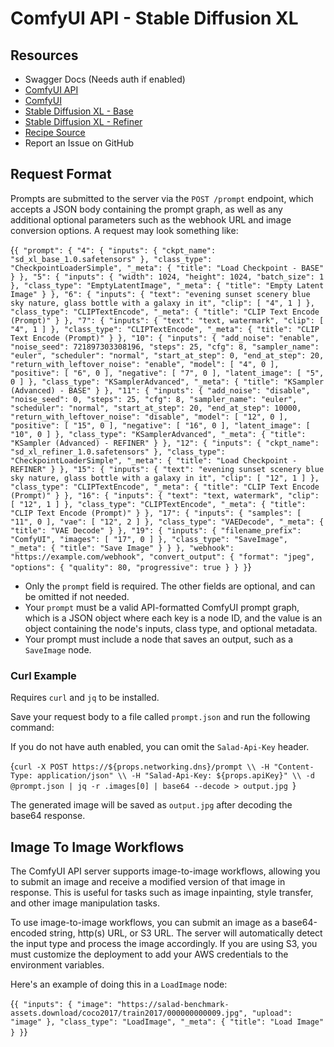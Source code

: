 # ComfyUI API - Stable Diffusion XL


## Resources

- <Link url={`https://${props.networking.dns}/docs`}>Swagger Docs</Link> (Needs auth if enabled)
- [ComfyUI API](https://github.com/SaladTechnologies/comfyui-api)
- [ComfyUI](https://github.com/comfyanonymous/ComfyUI/)
- [Stable Diffusion XL - Base](https://huggingface.co/stabilityai/stable-diffusion-xl-base-1.0)
- [Stable Diffusion XL - Refiner](https://huggingface.co/stabilityai/stable-diffusion-xl-refiner-1.0)
- [Recipe Source](https://github.com/SaladTechnologies/salad-recipes/tree/master/recipes/comfyui)
- <Link url={`https://github.com/SaladTechnologies/salad-recipes/issues/new?title=ComfyUI%20API%20-%20Stable%20Diffusion%20XL&body=%3C%21---%20Please%20describe%20the%20issue%20you%20are%20having%20with%20this%20recipe%2C%20and%20include%20as%20much%20detail%20as%20possible%2C%20including%20any%20relevant%20logs.%20--%3E%0AImage%3A%20${props.container.image}`}>Report an Issue on GitHub</Link>

## Request Format

Prompts are submitted to the server via the `POST /prompt` endpoint, which accepts a JSON body containing the prompt graph, as well as any additional optional parameters such as the webhook URL and image conversion options. A request may look something like:

<CodeBlock language="json">{`{
    "prompt": {
        "4": {
            "inputs": {
                "ckpt_name": "sd_xl_base_1.0.safetensors"
            },
            "class_type": "CheckpointLoaderSimple",
            "_meta": {
                "title": "Load Checkpoint - BASE"
            }
        },
        "5": {
            "inputs": {
                "width": 1024,
                "height": 1024,
                "batch_size": 1
            },
            "class_type": "EmptyLatentImage",
            "_meta": {
                "title": "Empty Latent Image"
            }
        },
        "6": {
            "inputs": {
                "text": "evening sunset scenery blue sky nature, glass bottle with a galaxy in it",
                "clip": [
                    "4",
                    1
                ]
            },
            "class_type": "CLIPTextEncode",
            "_meta": {
                "title": "CLIP Text Encode (Prompt)"
            }
        },
        "7": {
            "inputs": {
                "text": "text, watermark",
                "clip": [
                    "4",
                    1
                ]
            },
            "class_type": "CLIPTextEncode",
            "_meta": {
                "title": "CLIP Text Encode (Prompt)"
            }
        },
        "10": {
            "inputs": {
                "add_noise": "enable",
                "noise_seed": 721897303308196,
                "steps": 25,
                "cfg": 8,
                "sampler_name": "euler",
                "scheduler": "normal",
                "start_at_step": 0,
                "end_at_step": 20,
                "return_with_leftover_noise": "enable",
                "model": [
                    "4",
                    0
                ],
                "positive": [
                    "6",
                    0
                ],
                "negative": [
                    "7",
                    0
                ],
                "latent_image": [
                    "5",
                    0
                ]
            },
            "class_type": "KSamplerAdvanced",
            "_meta": {
                "title": "KSampler (Advanced) - BASE"
            }
        },
        "11": {
            "inputs": {
                "add_noise": "disable",
                "noise_seed": 0,
                "steps": 25,
                "cfg": 8,
                "sampler_name": "euler",
                "scheduler": "normal",
                "start_at_step": 20,
                "end_at_step": 10000,
                "return_with_leftover_noise": "disable",
                "model": [
                    "12",
                    0
                ],
                "positive": [
                    "15",
                    0
                ],
                "negative": [
                    "16",
                    0
                ],
                "latent_image": [
                    "10",
                    0
                ]
            },
            "class_type": "KSamplerAdvanced",
            "_meta": {
                "title": "KSampler (Advanced) - REFINER"
            }
        },
        "12": {
            "inputs": {
                "ckpt_name": "sd_xl_refiner_1.0.safetensors"
            },
            "class_type": "CheckpointLoaderSimple",
            "_meta": {
                "title": "Load Checkpoint - REFINER"
            }
        },
        "15": {
            "inputs": {
                "text": "evening sunset scenery blue sky nature, glass bottle with a galaxy in it",
                "clip": [
                    "12",
                    1
                ]
            },
            "class_type": "CLIPTextEncode",
            "_meta": {
                "title": "CLIP Text Encode (Prompt)"
            }
        },
        "16": {
            "inputs": {
                "text": "text, watermark",
                "clip": [
                    "12",
                    1
                ]
            },
            "class_type": "CLIPTextEncode",
            "_meta": {
                "title": "CLIP Text Encode (Prompt)"
            }
        },
        "17": {
            "inputs": {
                "samples": [
                    "11",
                    0
                ],
                "vae": [
                    "12",
                    2
                ]
            },
            "class_type": "VAEDecode",
            "_meta": {
                "title": "VAE Decode"
            }
        },
        "19": {
            "inputs": {
                "filename_prefix": "ComfyUI",
                "images": [
                    "17",
                    0
                ]
            },
            "class_type": "SaveImage",
            "_meta": {
                "title": "Save Image"
            }
        }
    },
    "webhook": "https://example.com/webhook",
    "convert_output": {
        "format": "jpeg",
        "options": {
            "quality": 80,
            "progressive": true
        }
    }
}`}</CodeBlock>


- Only the `prompt` field is required. The other fields are optional, and can be omitted if not needed.
- Your `prompt` must be a valid API-formatted ComfyUI prompt graph, which is a JSON object where each key is a node ID, and the value is an object containing the node's inputs, class type, and optional metadata.
- Your prompt must include a node that saves an output, such as a `SaveImage` node.

### Curl Example

<Callout variation="note">Requires `curl` and `jq` to be installed.</Callout>

Save your request body to a file called `prompt.json` and run the following command:

<Callout variation="note">If you do not have auth enabled, you can omit the `Salad-Api-Key` header.</Callout>

<CodeBlock language="bash">{`curl -X POST https://${props.networking.dns}/prompt \\
  -H "Content-Type: application/json" \\
  -H "Salad-Api-Key: ${props.apiKey}" \\
  -d @prompt.json | jq -r .images[0] | base64 --decode > output.jpg
`}</CodeBlock>

The generated image will be saved as `output.jpg` after decoding the base64 response.

## Image To Image Workflows

The ComfyUI API server supports image-to-image workflows, allowing you to submit an image and receive a modified version of that image in response. This is useful for tasks such as image inpainting, style transfer, and other image manipulation tasks.

To use image-to-image workflows, you can submit an image as a base64-encoded string, http(s) URL, or S3 URL. The server will automatically detect the input type and process the image accordingly. If you are using S3, you must customize the deployment to add your AWS credentials to the environment variables.

Here's an example of doing this in a `LoadImage` node:

<CodeBlock language="json">{`{
  "inputs": {
    "image": "https://salad-benchmark-assets.download/coco2017/train2017/000000000009.jpg",
    "upload": "image"
  },
  "class_type": "LoadImage",
  "_meta": {
    "title": "Load Image"
  }
}`}</CodeBlock>
